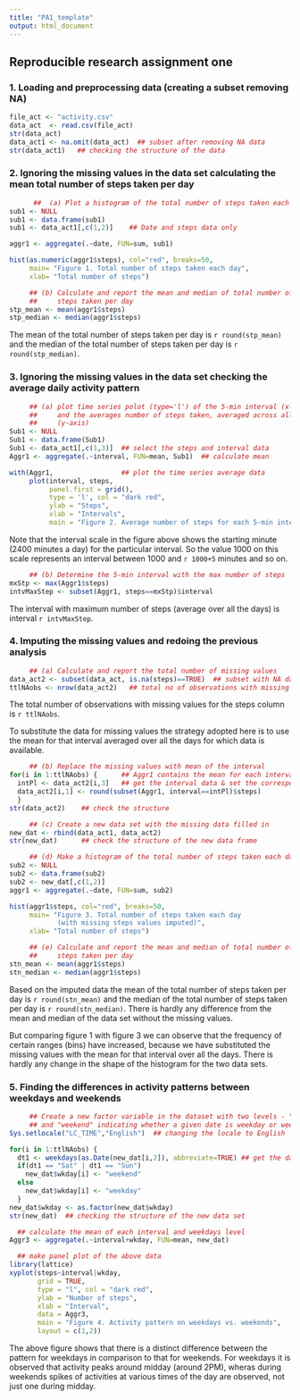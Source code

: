 ```yaml
---
title: "PA1_template"
output: html_document
---
```


## Reproducible research assignment one

### 1. Loading and preprocessing data (creating a subset removing NA)

```r
file_act <- "activity.csv"
data_act  <- read.csv(file_act)
str(data_act)
data_act1 <- na.omit(data_act)  ## subset after removing NA data 
str(data_act1)   ## checking the structure of the data
```

### 2. Ignoring the missing values in the data set calculating the mean total number of steps taken per day

```r
      ##  (a) Plot a histogram of the total number of steps taken each day
sub1 <- NULL
sub1 <- data.frame(sub1)
sub1 <- data_act1[,c(1,2)]    ## Date and steps data only

aggr1 <- aggregate(.~date, FUN=sum, sub1)

hist(as.numeric(aggr1$steps), col="red", breaks=50,
     main= "Figure 1. Total number of steps taken each day",
     xlab= "Total number of steps")

     ## (b) Calculate and report the mean and median of total number of
     ##     steps taken per day
stp_mean <- mean(aggr1$steps)
stp_median <- median(aggr1$steps)
```

The mean of the total number of steps taken per day is `r round(stp_mean)`    and the median of the total number of steps taken per day is `r round(stp_median)`.

### 3. Ignoring the missing values in the data set checking the average daily activity pattern

```r
     ## (a) plot time series polot (type='l') of the 5-min interval (x-axis)
     ##     and the averages number of steps taken, averaged across all days 
     ##     (y-axis)
Sub1 <- NULL
Sub1 <- data.frame(Sub1)
Sub1 <- data_act1[,c(1,3)]  ## select the steps and interval data
Aggr1 <- aggregate(.~interval, FUN=mean, Sub1)  ## calculate mean

with(Aggr1,                 ## plot the time series average data
     plot(interval, steps,
          panel.first = grid(),
          type = 'l', col = "dark red",
          ylab = "Steps",
          xlab = "Intervals",
          main = "Figure 2. Average number of steps for each 5-min interval"))
```

Note that the interval scale in the figure above shows the starting minute (2400 minutes a day) for the particular interval. So the value 1000 on this scale represents an interval between 1000 and `r 1000+5` minutes and so on.

```r
     ## (b) Determine the 5-min interval with the max number of steps
mxStp <- max(Aggr1$steps)
intvMaxStep <- subset(Aggr1, steps==mxStp)$interval
```
The interval with maximum number of steps (average over all the days) is interval `r intvMaxStep`.

### 4. Imputing the missing values and redoing the previous analysis

```r
     ## (a) Calculate and report the total number of missing values
data_act2 <- subset(data_act, is.na(steps)==TRUE)  ## subset with NA data
ttlNAobs <- nrow(data_act2)   ## total no of observations with missing values 
```

The total number of observations with missing values for the steps column is `r ttlNAobs`.

To substitute the data for missing values the strategy adopted here is to use the mean for that interval averaged over all the days for which data is available.

```r
     ## (b) Replace the missing values with mean of the interval
for(i in 1:ttlNAobs) {      ## Aggr1 contains the mean for each interval
  intPl <- data_act2[i,3]   ## get the interval data & set the corresponding mean
  data_act2[i,1] <- round(subset(Aggr1, interval==intPl)$steps)
  }
str(data_act2)    ## check the structure
```
 
```r
     ## (c) Create a new data set with the missing data filled in
new_dat <- rbind(data_act1, data_act2)
str(new_dat)      ## check the structure of the new data frame
```

```r
     ## (d) Make a histogram of the total number of steps taken each day
sub2 <- NULL
sub2 <- data.frame(sub2)
sub2 <- new_dat[,c(1,2)]
aggr1 <- aggregate(.~date, FUN=sum, sub2)

hist(aggr1$steps, col="red", breaks=50,
     main= "Figure 3. Total number of steps taken each day
            (with missing steps values imputed)",
     xlab= "Total number of steps")

     ## (e) Calculate and report the mean and median of total number of
     ##     steps taken per day
stn_mean <- mean(aggr1$steps)
stn_median <- median(aggr1$steps)
```
Based on the imputed data the mean of the total number of steps taken per day is `r round(stn_mean)`    and the median of the total number of steps taken per day is `r round(stn_median)`. There is hardly any difference from the mean and median of the data set without the missing values.

But comparing figure 1 with figure 3 we can observe that the frequency of certain ranges (bins) have increased, because we have substituted the missing values with the mean for that interval over all the days. There is hardly any change in the shape of the histogram for the two data sets.

### 5. Finding the differences in activity patterns between weekdays and weekends
 
```r
     ## Create a new factor variable in the dataset with two levels - "weekday"
     ## and "weekend" indicating whether a given date is weekday or weekend day
Sys.setlocale("LC_TIME","English")  ## changing the locale to English

for(i in 1:ttlNAobs) {
  dt1 <- weekdays(as.Date(new_dat[i,2]), abbreviate=TRUE) ## get the day of the week
  if(dt1 == "Sat" | dt1 == "Sun")
    new_dat$wkday[i] <- "weekend"
  else
    new_dat$wkday[i] <- "weekday"
  }
new_dat$wkday <- as.factor(new_dat$wkday)
str(new_dat)  ## checking the structure of the new data set

  ## calculate the mean of each interval and weekdays level
Aggr3 <- aggregate(.~interval+wkday, FUN=mean, new_dat)

  ## make panel plot of the above data
library(lattice)
xyplot(steps~interval|wkday,
       grid = TRUE,
       type = "l", col = "dark red",
       ylab = "Number of steps",
       xlab = "Interval",
       data = Aggr3,
       main = "Figure 4. Activity pattern on weekdays vs. weekends",
       layout = c(1,2))
```

The above figure shows that there is a distinct difference between the pattern for weekdays in comparison to that for weekends. For weekdays it is observed that activity peaks around midday (around 2PM), wheras during weekends spikes of activities at various times of the day are observed, not just one during midday.
